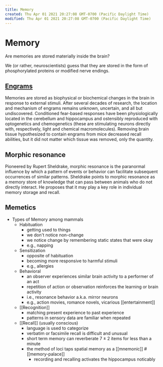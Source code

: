 ```yaml
---
title: Memory
created: Thu Apr 01 2021 20:27:08 GMT-0700 (Pacific Daylight Time)
modified: Thu Apr 01 2021 20:27:08 GMT-0700 (Pacific Daylight Time)
---
```


# Memory

Are memories are stored materially inside the brain?

We (or rather, neuroscientists) guess that they are stored in the form of phosphorylated proteins or modified nerve endings.

## [Engrams](<https://www.wikiwand.com/en/Engram_(neuropsychology)>)

Memories are stored as biophysical or biochemical changes in the brain in response to external stimuli. After several decades of research, the location and mechanism of engrams remains unknown, uncertain, and all but undiscovered. Conditioned fear-based responses have been physiologically located in the cerebellum and hippocampus and ostensibly reproduced with optogenetics and chemogenetics (these are stimulating neurons directly with, respectively, light and chemical macromolecules). Removing brain tissue hypothesized to contain engrams from mice decreased recall abilities, but it did not matter which tissue was removed, only the quantity.

## Morphic resonance

Pioneered by Rupert Sheldrake, morphic resonance is the paranormal influence by which a pattern of events or behavior can facilitate subsequent occurrences of similar patterns. Sheldrake points to morphic resonance as a memory store of knowledge that can pass between animals who do not directly interact. He proposes that it may play a key role in individual memory storage and recall.

## Memetics

- Types of Memory among mammals
  - Habituation
    - getting used to things
    - we don't notice non-change
    - we notice change by remembering static states that were okay
    - e.g., napping
  - Sensitization
    - opposite of habituation
    - becoming more responsive to harmful stimuli
    - e.g., allergies
  - Behavioral
    - an observer experiences similar brain activity to a performer of an act
    - repetition of action or observation reinforces the learning or brain activity
    - i.e., resonance behavior a.k.a. mirror neurons
    - e.g., action movies, romance novels, vicarious [[entertainment]]
  - [[Recognition]]
    - matching present experience to past experience
    - patterns in sensory data are familiar when repeated
  - [[Recall]] (usually conscious)
    - language is used to categorize
    - verbatim or facsimile recall is difficult and unusual
    - short term memory can reverberate 7 ± 2 items for less than a minute
    - the method of loci taps spatial memory as a [[mnemonic]] #[[memory-palace]]
      - recording and recalling activates the hippocampus noticably
